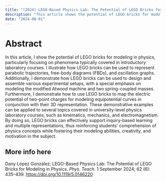 ```yaml
---
title: "(2024) LEGO-Based Physics Lab: The Potential of LEGO Bricks for Modeling in Physics"
description: "This article shows the potential of LEGO bricks for modeling in physics, particularly focusing on phenomena typically covered in introductory laboratory courses."
date: "2024-08-01"
---
```


# Abstract

In this article, I show the potential of LEGO bricks for modeling in physics, particularly focusing on phenomena typically covered in introductory laboratory courses. I illustrate how LEGO bricks can be used to represent parabolic trajectories, free-body diagrams (FBDs), and oscillation graphs. Additionally, I demonstrate how LEGO bricks can be used to design and assemble various experimental setups, with a special emphasis on modeling the modified Atwood machine and two spring-coupled masses. Furthermore, I demonstrate how to use LEGO bricks to map the electric potential of two-point charges for modeling equipotential curves in conjunction with their 3D representation. These demonstrative examples can be applied to several topics covered in university-level physics laboratory courses, such as kinematics, mechanics, and electromagnetism. By doing so, LEGO bricks can effectively support inquiry-based learning and multiple representations, thus reinforcing students\' comprehension of physics concepts while fostering their modeling abilities, creativity, and motivation in the subject.

## More info here

Dany López González; LEGO-Based Physics Lab: The Potential of LEGO Bricks for Modeling in Physics. *Phys. Teach.* 1 September 2024; 62 (6): 435--439. <https://doi.org/10.1119/5.0146220>
